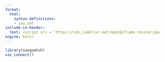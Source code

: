 ```yaml
---
format:
  html:
    syntax-definitions: 
    - sas.xml
include-in-header:
  text: <script src = 'https://cdn.jsdelivr.net/npm/@iframe-resizer/parent@5.3.2'></script>
engine: knitr
---
```


```r
library(sasquatch)
sas_connect()
```

```sas

```
